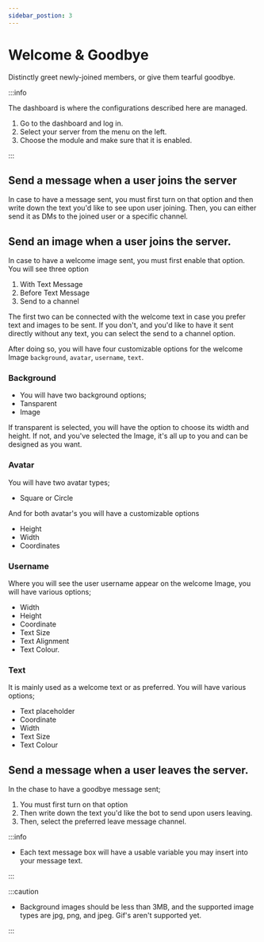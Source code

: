 ---
sidebar_postion: 3
---


# Welcome & Goodbye

Distinctly greet newly-joined members, or give them tearful goodbye.

:::info

The dashboard is where the configurations described here are managed.

1. Go to the dashboard and log in.
2. Select your server from the menu on the left.
3. Choose the module and make sure that it is enabled.

:::

## Send a message when a user joins the server

In case to have a message sent, you must first turn on that option and then write down the text you'd like to see upon user joining. Then, you can either send it as DMs to the joined user or a specific channel.

## Send an image when a user joins the server.

In case to have a welcome image sent, you must first enable that option. You will see three option

1. With Text Message
2. Before Text Message
3. Send to a channel

The first two can be connected with the welcome text in case you prefer text and images to be sent. If you don't, and you'd like to have it sent directly without any text, you can select the send to a channel option.

After doing so, you will have four customizable options for the welcome Image `background`, `avatar`, `username`, `text`. 

### Background

- You will have two background options;
- Tansparent 
- Image

If transparent is selected, you will have the option to choose its width and height. If not, and you've selected the Image, it's all up to you and can be designed as you want.

### Avatar

You will have two avatar types;

- Square or Circle

And for both avatar's you will have a customizable options

- Height
- Width
- Coordinates 

### Username

Where you will see the user username appear on the welcome Image, you will have various options;

- Width
- Height
- Coordinate
- Text Size 
- Text Alignment
- Text Colour.

### Text

It is mainly used as a welcome text or as preferred. You will have various options;

- Text placeholder
- Coordinate
- Width
- Text Size 
- Text Colour

## Send a message when a user leaves the server.

In the chase to have a goodbye message sent;

1. You must first turn on that option
2. Then write down the text you'd like the bot to send upon users leaving. 
3. Then, select the preferred leave message channel.

:::info

- Each text message box will have a usable variable you may insert into your message text. 

:::

:::caution

- Background images should be less than 3MB, and the supported image types are jpg, png, and jpeg. Gif's aren't supported yet.

:::
